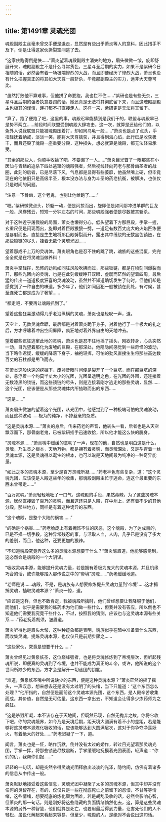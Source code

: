 ```yaml
---
---
---
```

title: 第1491章 灵魂光团
---



魂殿副殿主丝毫未曾交手便是退走，显然是有些出乎萧炎等人的意料，因此措手不及下，倒是让得这家伙撕裂空间逃了去。

“这家伙跑得倒是快……”萧炎望着魂殿副殿主消失的地方，眉头微微一皱，旋即舒展开来，魂殿副殿主不是什么寻常货色，三星斗圣后期的实力，如果不是紫研今日相随的话，必然会有着一场极端惨烈的大战，而且即便经历了惨烈大战，萧炎也没有什么把握真正的将其如大天尊一般斩杀，毕竟那副殿主的实力，远非大天尊可比。

“虽然打败他不算难事，但他拼了命要跑，我也拦不住……”紫研也是有些无奈，三星斗圣后期的强者执意要跑的话，她还真是无法将其彻底留下来，而且这魂殿副殿主也极其的谨慎，连打都不打直接走人，这样一来，紫研更是无法将其留下。

“算了，跑了便跑了吧，这里的事，魂殿迟早能猜到是我们干的，联盟与魂殿早已是势不两立……前段时间联盟受到魂殿大肆攻击，这一次，就算是还给他们的，以免外人说我联盟只能被魂殿压着打，却如同乌龟一般……”萧炎也是点了点头，手指轻抚着纳戒，淡淡一笑，能将大天尊擒获，并且得到海心焰，此行已是收获极丰，而且还毁了魂殿一座重要分殿，这种损失，想必就算是魂殿，都无法轻易承受。

“其余的那些人，你顺手收拾了吧，不要漏了一人……”萧炎目光瞥了一眼那些在小医仙与青鳞的追杀下四处逃窜的魂殿强者，然后视线转向药老与那骨幽圣者的战圈，此刻的后者，已是尽落下风，气息都是显得有些萎靡，他虽然嘴上硬，但毕竟现在的他依旧只是高级半圣，根本没办法与身为斗圣的药老抗衡，被解决，也仅仅只是时间的问题。

“注意一下骨幽，这个老鬼，也别让他给跑了……”

“嗯。”紫研微微点头，娇躯一动，便是闪掠而出，旋即便是如同那冲进羊群的巨龙一般，风卷残云，短短一分钟左右的时间，那些魂殿强者便是尽数被其斩杀。

对于这种近乎屠戮般的局面，萧炎也懒得分心，低头望着下方那巨殿，手掌一握，玄重尺便是闪现而出，旋即对着巨殿狠狠一劈，一道足有数百丈庞大的火焰匹练便是暴射而出，直接是生生地将那巨殿劈裂而开，露出其中缠绕的无数黑色锁链，在那些锁链的尽头，挂着无数个灵魂光团……

望着那成千上万的灵魂体，萧炎眼角也是忍不住的跳了跳，魂族的这些混蛋，完完全全就是在将灵魂当做养料！

萧炎手掌轻挥，恐怖的劲风如同狂风般吹拂而过，那些锁链，都是在顷刻间爆裂而开，那些光团内的灵魂，也是在此刻缓缓睁开双眼，虚弱而茫然的望着四周，最后猛的传出一道道极度狂喜的灵魂波动，虽然并不知道确切发生了何时，但他们却是感觉到了一种自由的味道，多少年了，他们如同囚犯一般被锁在此处，有时候，甚至连死亡都是成为了奢望……

“都走吧，不要再让魂殿抓到了。”

望着这些狂喜激动得几乎老泪纵横的灵魂，萧炎也是轻叹一声，道。

天空上，无数灵魂盘踞，最后都是对着萧炎跪下身子，对着他行了一个极大的礼之后，方才呼啸着冲出空间屏障，疯狂地对着外界自由的天地冲去。

望着那些疯狂逃窜此地的灵魂，萧炎也是忍不住地摇了摇头，刚欲转身，心头突然一动，目光望着那化为废墟的巨殿，在那深处，他隐隐间感觉到一些奇怪的波动，当下略作迟疑，缓缓的降落下身子，袖袍轻挥，可怕的劲风直接生生将那些高达数百丈的石柱都是甩飞而去。

在萧炎这般快速的挖掘下，废墟眨眼时间便是裂开了一个巨坑，而在那巨坑的深处，悬浮着一个约莫半丈大小的光团，光团呈透明之色，在光团的外围，还连接着无数漆黑的锁链，而这些锁链的尽头，则是连接着刚才逃走的那些灵魂，显然……这个光团，应该便是从那些灵魂体内所抽取而出的东西……

“这是……”

萧炎眉头微皱的望着这个光团，从光团中，他感觉到了一种极端可怕的灵魂波动，而且这种波动……极为的纯净，不掺丝毫的杂质。

“这是灵魂本源……”萧炎的身后，传来药老的声音，他转头一看，后者也是从天空飘浮而下，那骨幽老鬼，已被紫研插手迅速收拾，所以他才能这么快的脱身。

“灵魂本源……”萧炎嘴中缓缓的念叨了一声，现在的他，自然也是明白这是什么，灵魂，乃生灵之根本，天地万物，都是拥有着灵魂，而灵魂深处，又是孕育着一丝灵魂本源，这是灵魂得以诞生的根本，也可以说是天地间最为纯净的一种奇异能量。

“如此之多的灵魂本源，至少是百万灵魂所凝……”药老神色有些复杂，道：“这个灵魂光团，应该便是人殿这些年的收集，那魂殿副殿主忙于逃命，连这个最重要的东西未曾带走……”

“百万灵魂。”萧炎轻轻地吐了一口气，这魂殿的手段，果然毒辣，为了这些灵魂本源，居然直接毁了百万的灵魂，而且这还只是人殿，在中州上，还有着不少的其他分殿，那些地方，同样是有着这种诡异的东西。

“这个魂殿，是整个大陆的祸害……”

“的确是个祸害……”药老脸庞上有着掩饰不住的厌恶，这个魂殿，为了达成目的，已是不择一切手段，这种异常残忍的事，与活取人血，人肉，几乎已是没有了多大的差别，而且，他这种，还要更加的狠辣。

“不知道魂殿究竟弄这么多的灵魂本源想要干什么？”萧炎皱眉道，他能够感觉到，这必然会是魂殿的一个大阴谋。

“吸收灵魂本源，能够提升灵魂力量，若是拥有着极为庞大的灵魂本源，并且机缘巧合的话，或许能够踏入那传说之中的“帝境”灵魂……”药老缓缓地道。

“老师是说……魂殿，不是，是魂族有人想要修炼提升灵魂力量到‘帝境’……这才抓捕灵魂，抽取灵魂本源？”萧炎一惊，道。

“应该是这样，但也不敢肯定，我被魂殿所擒时，他们曾经想要让我降服于他们，而他们，似乎是需要我的炼药术为他们做一些什么，但我并没有答应，所以倒也不知道他们需要我究竟干些什么，不过，按照我的猜测，应该也与这灵魂本源有些关系……”药老抚着胡须，皱眉道。

萧炎听得也是眉头大皱，这种种迹象都是表明，魂族似乎在暗中准备着什么东西，而收集灵魂，提炼灵魂本源，也仅仅只是前期步骤之……

“这些家伙，究竟是想要干什么……”

萧炎曾经见过黄泉妖圣，这位巅峰强者，也是将灵魂修炼到了帝境层次，但听起残魂所说，即便真的灵魂到了帝境，也并不能成为真正的斗帝，或许，他所说的这个世间所缺少的东西，方才会是解开一切谜团的钥匙。

“难道，黄泉妖圣嘴中所说缺少的东西，便是这种灵魂本源？”萧炎茫然的摇了摇头，一声叹息，想来想去还是没有太过明了的头绪，当下只能道：“这个东西怎么处理？”他所指的，自然便是面前这个灵魂本源光团，这个东西，是人殿辛苦收集而成，其价值，自然是无可估量，这东西一拿出去，不知道会让得多少炼药师为之疯狂。

“这是杀戮所凝，本不该存在于天地间，但既然已现，自然无抛弃之故，你将它收下吧，你的灵魂境界，如今乃是天境后期，距天境大圆满有着不小的差距，若是能够将这灵魂本源炼化吸收的话，应该能够达到大圆满层次，这对于你争夺净莲妖火，有着绝大的好处……”药老迟疑了一下，道。

闻言，萧炎也是一怔，略作沉默，倒并没有太过的娇作，转过目光望着那灵魂光团，手掌一挥，将那些锁链尽数震断，手掌缓缓地抚摸着光团表面，轻声道：“你们的仇，我帮你们报……”

轻轻的一句话，却是突然令得灵魂光团释放出淡淡的光泽，隐约间，仿佛有着诸多的信息从中传出一般。

萧炎默默地接受着这些信息，灵魂光团中凝聚了太多的灵魂本源，但其中却并没有任何的灵智存在，有的，仅仅只是一些在彻底死亡之前留下的怨恨，不甘等等情绪，这些情绪，想要彻底的炼化颇为困难，若是胡乱吸收的话，必然会影响心智，但萧炎的那一句话，则是刚好将这些隐藏的负面情绪悄然化去，这，算是这些灵魂本源的另外一种智慧，他们就算是死亡，也要用最后得到力量，让害死他们的人不轻松，虽说化解起来看起来容易，但至少，魂殿的人，是绝对不会说出这句话。
